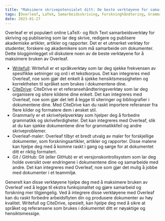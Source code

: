 ```yaml
---
title: "Maksimere skrivepotensialet ditt: De beste verktøyene for samarbeid og forskning på Overleaf"
tags: [Overleaf, LaTeX, Samarbeidsskriving, Forskninghåndtering, Grammatikkontroll, Maler, ShareLaTeX, Git, GitHub, Writefull, CiteDrive, Referansehåndtering, Språkverktøy, Skrivehjelp, Dokumentformatering, AkademiskSkriving, Forskning, VitenskapeligSkriving]
date: 2023-01-27
---
```


Overleaf er et populært online LaTeX- og Rich Text samarbeidsverktøy for skriving og publisering som lar deg skrive, redigere og publisere akademiske artikler, artikler og rapporter. Det er et utmerket verktøy for studenter, forskere og akademikere som må samarbeide om dokumenter. Dette blogginnlegget vil diskutere noen av de beste verktøyene for å maksimere bruken av Overleaf.


<CiteDrive />

* [Writefull](https://www.writefull.com/): Writefull er et språkverktøy som lar deg sjekke frekvensen av spesifikke setninger og ord i et tekstkorpus. Det kan integreres med Overleaf, noe som gjør det enkelt å sjekke hensiktsmessigheten og korrektheten til språket som brukes i dokumentene dine.
* [CiteDrive](https://www.citedrive.com/): CiteDrive er et referansehåndteringsverktøy som lar deg organisere og sitere kildene dine enkelt. Det kan integreres med Overleaf, noe som gjør det lett å legge til siteringer og bibliografier i dokumentene dine. Med CiteDrive kan du raskt importere referanser fra flere kilder og formatere dem i ønsket stil.
* Grammarly er et skrivehjelpverktøy som hjelper deg å forbedre grammatikk og skriveferdigheter. Det kan integreres med Overleaf, slik at du kan sjekke dokumentene dine for grammatikkfeil og andre skriveproblemer.
* Overleaf-maler: Overleaf tilbyr et bredt utvalg av maler for forskjellige dokumenter, som forskningsartikler, artikler og rapporter. Disse malene kan hjelpe deg med å komme raskt i gang og sørge for at dokumentet ditt er riktig formatert.
* Git / GitHub: Git (eller GitHub) er et versjonskontrollsystem som lar deg holde oversikt over endringene i dokumentene dine og samarbeide med andre. Det kan integreres med Overleaf, noe som gjør det mulig å jobbe med dokumenter i et teammiljø.

Generelt kan disse verktøyene hjelpe deg med å maksimere bruken av Overleaf ved å legge til ekstra funksjonalitet og gjøre samarbeid og forskning mer tilgjengelig. Ved å integrere disse verktøyene med Overleaf kan du raskt forbedre arbeidsflyten din og produsere dokumenter av høy kvalitet. Writefull og CiteDrive, spesielt, kan hjelpe deg med å sikre at språket og referansene som brukes i dokumentet ditt er nøyaktige og hensiktsmessige.
